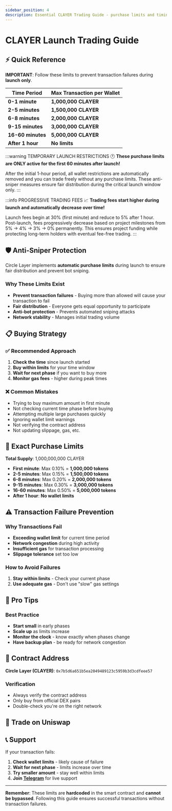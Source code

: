 ```yaml
---
sidebar_position: 4
description: Essential CLAYER Trading Guide - purchase limits and timing to prevent transaction failures during Circle Layer token launch.
---
```



# CLAYER Launch Trading Guide

## ⚡ Quick Reference

**IMPORTANT**: Follow these limits to prevent transaction failures during **launch only**.

<table className="launch-guide-table">
  <thead>
    <tr>
      <th>Time Period</th>
      <th>Max Transaction per Wallet</th>
    </tr>
  </thead>
  <tbody>
    <tr>
      <td><strong>0-1 minute</strong></td>
      <td><strong>1,000,000 CLAYER</strong></td>
    </tr>
    <tr>
      <td><strong>2-5 minutes</strong></td>
      <td><strong>1,500,000 CLAYER</strong></td>
    </tr>
    <tr>
      <td><strong>6-8 minutes</strong></td>
      <td><strong>2,000,000 CLAYER</strong></td>
    </tr>
    <tr>
      <td><strong>9-15 minutes</strong></td>
      <td><strong>3,000,000 CLAYER</strong></td>
    </tr>
    <tr>
      <td><strong>16-60 minutes</strong></td>
      <td><strong>5,000,000 CLAYER</strong></td>
    </tr>
    <tr>
      <td><strong>After 1 hour</strong></td>
      <td><strong>No limits</strong></td>
    </tr>
  </tbody>
</table>

:::warning TEMPORARY LAUNCH RESTRICTIONS
🕐 **These purchase limits are ONLY active for the first 60 minutes after launch!**

After the initial 1-hour period, all wallet restrictions are automatically removed and you can trade freely without any purchase limits. These anti-sniper measures ensure fair distribution during the critical launch window only.
:::

:::info PROGRESSIVE TRADING FEES
📈 **Trading fees start higher during launch and automatically decrease over time!**

Launch fees begin at 30% (first minute) and reduce to 5% after 1 hour. Post-launch, fees progressively decrease based on project milestones from 5% → 4% → 3% → 0% permanently. This ensures project funding while protecting long-term holders with eventual fee-free trading.
:::

## 🛡️ Anti-Sniper Protection

Circle Layer implements **automatic purchase limits** during launch to ensure fair distribution and prevent bot sniping.

### Why These Limits Exist
- **Prevent transaction failures** - Buying more than allowed will cause your transaction to fail
- **Fair distribution** - Everyone gets equal opportunity to participate  
- **Anti-bot protection** - Prevents automated sniping attacks
- **Network stability** - Manages initial trading volume

## 📋 Buying Strategy

### ✅ **Recommended Approach**
1. **Check the time** since launch started
2. **Buy within limits** for your time window
3. **Wait for next phase** if you want to buy more
4. **Monitor gas fees** - higher during peak times

### ❌ **Common Mistakes**
- Trying to buy maximum amount in first minute
- Not checking current time phase before buying
- Attempting multiple large purchases quickly
- Ignoring wallet limit warnings
- Not verifying the contract address
- Not updating slippage, gas, etc.

## 🔢 Exact Purchase Limits

**Total Supply**: 1,000,000,000 CLAYER

- **First minute**: Max 0.10% = **1,000,000 tokens**
- **2-5 minutes**: Max 0.15% = **1,500,000 tokens**  
- **6-8 minutes**: Max 0.20% = **2,000,000 tokens**
- **9-15 minutes**: Max 0.30% = **3,000,000 tokens**
- **16-60 minutes**: Max 0.50% = **5,000,000 tokens**
- **After 1 hour**: **No wallet limits**

## ⚠️ Transaction Failure Prevention

### Why Transactions Fail
- **Exceeding wallet limit** for current time period
- **Network congestion** during high activity
- **Insufficient gas** for transaction processing
- **Slippage tolerance** set too low

### How to Avoid Failures
1. **Stay within limits** - Check your current phase
2. **Use adequate gas** - Don't use "slow" gas settings

## 🎯 Pro Tips

### Best Practice
- **Start small** in early phases
- **Scale up** as limits increase
- **Monitor the clock** - know exactly when phases change
- **Have backup plan** - be ready for network congestion


## 🔗 Contract Address

**Circle Layer (CLAYER)**: `0x7b5d6a651b5ea2049489123c5959b3d3cdfeee57`

### Verification
- Always verify the contract address
- Only buy from official DEX pairs
- Double-check you're on the right network

## 🦄 Trade on Uniswap

<UniswapBuyButton />

## 📞 Support

If your transaction fails:
1. **Check wallet limits** - likely cause of failure
2. **Wait for next phase** - limits increase over time  
3. **Try smaller amount** - stay well within limits
4. **Join [Telegram](https://t.me/circlelayer)** for live support

---

**Remember**: These limits are **hardcoded** in the smart contract and **cannot be bypassed**. Following this guide ensures successful transactions without transaction failures. 